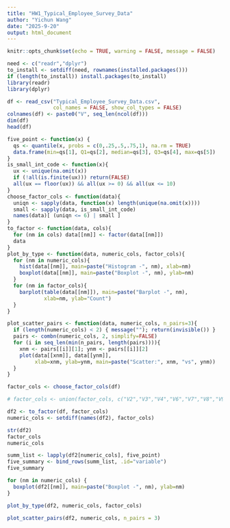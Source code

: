 ```yaml
---
title: "HW1_Typical_Employee_Survey_Data"
author: "Yichun Wang"
date: "2025-9-20"
output: html_document
---
```


```r
knitr::opts_chunk$set(echo = TRUE, warning = FALSE, message = FALSE)
```
```r
need <- c("readr","dplyr")
to_install <- setdiff(need, rownames(installed.packages()))
if (length(to_install)) install.packages(to_install)
library(readr)
library(dplyr)
```

```r
df <- read_csv("Typical_Employee_Survey_Data.csv",
               col_names = FALSE, show_col_types = FALSE)
colnames(df) <- paste0("V", seq_len(ncol(df)))
dim(df)
head(df)
```
```r
five_point <- function(x) {
  qs <- quantile(x, probs = c(0,.25,.5,.75,1), na.rm = TRUE)
  data.frame(min=qs[1], Q1=qs[2], median=qs[3], Q3=qs[4], max=qs[5])
}
is_small_int_code <- function(x){
  ux <- unique(na.omit(x))
  if (!all(is.finite(ux))) return(FALSE)
  all(ux == floor(ux)) && all(ux >= 0) && all(ux <= 10)
}
choose_factor_cols <- function(data){
  uniqn <- sapply(data, function(x) length(unique(na.omit(x))))
  small <- sapply(data, is_small_int_code)
  names(data)[ (uniqn <= 6) | small ]
}
to_factor <- function(data, cols){
  for (nm in cols) data[[nm]] <- factor(data[[nm]])
  data
}
plot_by_type <- function(data, numeric_cols, factor_cols){
  for (nm in numeric_cols){
    hist(data[[nm]], main=paste("Histogram -", nm), xlab=nm)
    boxplot(data[[nm]], main=paste("Boxplot -", nm), ylab=nm)
  }
  for (nm in factor_cols){
    barplot(table(data[[nm]]), main=paste("Barplot -", nm),
            xlab=nm, ylab="Count")
  }
}

plot_scatter_pairs <- function(data, numeric_cols, n_pairs=3){
  if (length(numeric_cols) < 2) { message(""); return(invisible()) }
  pairs <- combn(numeric_cols, 2, simplify=FALSE)
  for (i in seq_len(min(n_pairs, length(pairs)))){
    xnm <- pairs[[i]][1]; ynm <- pairs[[i]][2]
    plot(data[[xnm]], data[[ynm]],
         xlab=xnm, ylab=ynm, main=paste("Scatter:", xnm, "vs", ynm))
  }
}

```
```r
factor_cols <- choose_factor_cols(df)

# factor_cols <- union(factor_cols, c("V2","V3","V4","V6","V7","V8","V9","V10","V11"))

df2 <- to_factor(df, factor_cols)
numeric_cols <- setdiff(names(df2), factor_cols)

str(df2)
factor_cols
numeric_cols

```

```r
summ_list <- lapply(df2[numeric_cols], five_point)
five_summary <- bind_rows(summ_list, .id="variable")
five_summary

for (nm in numeric_cols) {
  boxplot(df2[[nm]], main=paste("Boxplot -", nm), ylab=nm)
}
```
```r
plot_by_type(df2, numeric_cols, factor_cols)
```
```r
plot_scatter_pairs(df2, numeric_cols, n_pairs = 3)
```




